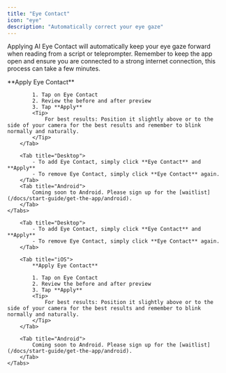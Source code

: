 ```yaml
---
title: "Eye Contact"
icon: "eye"
description: "Automatically correct your eye gaze"
---
```


Applying AI Eye Contact will automatically keep your eye gaze forward when reading from a script or teleprompter. Remember to keep the app open and ensure you are connected to a strong internet connection, this process can take a few minutes.

<div id="ios-tab">
    <Tabs>
        <Tab title="iOS">
            **Apply Eye Contact**

            1. Tap on Eye Contact
            2. Review the before and after preview
            3. Tap **Apply**
            <Tip>
                For best results: Position it slightly above or to the side of your camera for the best results and remember to blink normally and naturally.
            </Tip>
        </Tab>

        <Tab title="Desktop">
            - To add Eye Contact, simply click **Eye Contact** and **Apply**
            - To remove Eye Contact, simply click **Eye Contact** again.
        </Tab>
        <Tab title="Android">
            Coming soon to Android. Please sign up for the [waitlist](/docs/start-guide/get-the-app/android).
        </Tab>
    </Tabs>
</div>


<div id="desktop-tab">
    <Tabs>

        <Tab title="Desktop">
            - To add Eye Contact, simply click **Eye Contact** and **Apply**
            - To remove Eye Contact, simply click **Eye Contact** again.
        </Tab>

        <Tab title="iOS">
            **Apply Eye Contact**

            1. Tap on Eye Contact
            2. Review the before and after preview
            3. Tap **Apply**
            <Tip>
                For best results: Position it slightly above or to the side of your camera for the best results and remember to blink normally and naturally.
            </Tip>
        </Tab>

        <Tab title="Android">
            Coming soon to Android. Please sign up for the [waitlist](/docs/start-guide/get-the-app/android).
        </Tab>
    </Tabs>
</div>